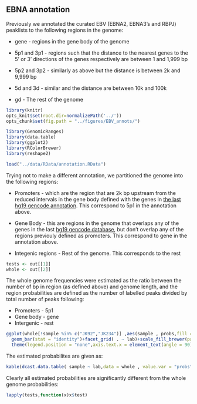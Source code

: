 
## EBNA annotation

Previously we annotated the curated EBV (EBNA2, EBNA3's and RBPJ)
peaklists to the following regions in the genome:

- gene - regions in the gene body of the genome

- 5p1 and 3p1 - regions such that the distance to the nearest genes to
  the 5' or 3' directions of the genes respectively are between 1 and 1,999 bp

- 5p2 and 3p2 - similarly as above but the distance is between 2k and 9,999 bp

- 5d and 3d - similar and the distance are between 10k and 100k

- gd - The rest of the genome

```r

library(knitr)
opts_knit$set(root.dir=normalizePath('../'))
opts_chunk$set(fig.path = "../figures/EBV_annots/")

library(GenomicRanges)
library(data.table)
library(ggplot2)
library(RColorBrewer)
library(reshape2)

load("../data/RData/annotation.RData")

```

Trying not to make a different annotation, we partitioned the genome
into the following regions:

- Promoters - which are the region that are 2k bp upstream from the
  reduced intervals in the gene body defined with the genes in [the
  last hg19 gencode
  annotation](http://www.gencodegenes.org/releases/19.html). This
  correspond to 5p1 in the annotation above.

- Gene Body - this are regions in the genome that overlaps any of the
  genes in the last [hg19 gencode
  database](http://www.gencodegenes.org/releases/19.html), but don't
  overlap any of the regions previouly defined as promoters. This
  correspond to gene in the annotation above.
 
- Integenic regions - Rest of the genome. This corresponds to the rest

```r

tests <- out[[1]]
whole <- out[[2]]

```

The whole genome frequencies were estimated as the ratio between the
number of bp in region (as defined above) and genome length, and the
region probabilities are defined as the number of labelled peaks
divided by total number of peaks following:

- Promoters - 5p1
- Gene body - gene
- Intergenic - rest


```r
ggplot(whole[!sample %in% c("JK92","JK234")] ,aes(sample , probs,fill = sample))+
  geom_bar(stat = "identity")+facet_grid( . ~ lab)+scale_fill_brewer(palette = "Set1")+
  theme(legend.position = "none",axis.text.x = element_text(angle = 90))+xlab("")+ylab("")
```

The estimated probabilites are given as:

```r

kable(dcast.data.table( sample ~ lab,data = whole , value.var = "probs"),digits=4) 

```

Clearly all estimated probabilities are significantly different from
the whole genome probabilities:

```r
lapply(tests,function(x)x$test)
```



